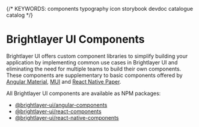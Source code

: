 
{/* KEYWORDS: components typography icon storybook devdoc catalogue catalog */}

# Brightlayer UI Components

Brightlayer UI offers custom component libraries to simplify building your application by implementing common use cases in Brightlayer UI and eliminating the need for multiple teams to build their own components. These components are supplementary to basic components offered by [Angular Material](https://material.angular.io/components/categories), [MUI](https://mui.com/material-ui/getting-started/supported-components/) and [React Native Paper](https://callstack.github.io/react-native-paper/).

All Brightlayer UI components are available as NPM packages:

-   [@brightlayer-ui/angular-components](https://www.npmjs.com/package/@brightlayer-ui/angular-components)
-   [@brightlayer-ui/react-components](https://www.npmjs.com/package/@brightlayer-ui/react-components)
-   [@brightlayer-ui/react-native-components](https://www.npmjs.com/package/@brightlayer-ui/react-native-components)

<ComponentCatalogGrids />

